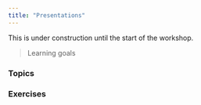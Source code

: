 ```yaml
---
title: "Presentations"
---
```


:::{.callout-warning}
This is under construction until the start of the workshop.
:::

> Learning goals

### Topics

### Exercises


